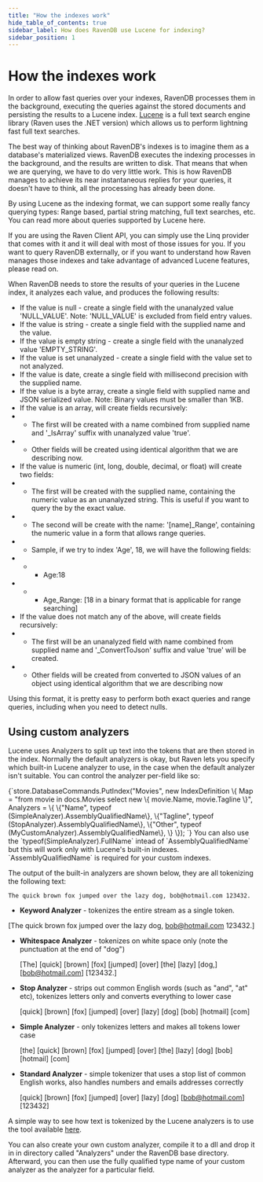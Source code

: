```yaml
---
title: "How the indexes work"
hide_table_of_contents: true
sidebar_label: How does RavenDB use Lucene for indexing?
sidebar_position: 1
---
```



# How the indexes work

In order to allow fast queries over your indexes, RavenDB processes them in the background, executing the queries against the stored documents and persisting the results to a Lucene index. [Lucene](http://lucene.apache.org/core/index.html) is a full text search engine library (Raven uses the .NET version) which allows us to perform lightning fast full text searches.

The best way of thinking about RavenDB's indexes is to imagine them as a database's materialized views. RavenDB executes the indexing processes in the background, and the results are written to disk. That means that when we are querying, we have to do very little work. This is how RavenDB manages to achieve its near instantaneous replies for your queries, it doesn't have to think, all the processing has already been done.

By using Lucene as the indexing format, we can support some really fancy querying types: Range based, partial string matching, full text searches, etc. You can read more about queries supported by Lucene here.

If you are using the Raven Client API, you can simply use the Linq provider that comes with it and it will deal with most of those issues for you. If you want to query RavenDB externally, or if you want to understand how Raven manages those indexes and take advantage of advanced Lucene features, please read on.

When RavenDB needs to store the results of your queries in the Lucene index, it analyzes each value, and produces the following results:

* If the value is null - create a single field with the unanalyzed value 'NULL_VALUE'. Note: 'NULL_VALUE' is excluded from field entry values.
* If the value is string - create a single field with the supplied name and the value.
* If the value is empty string - create a single field with the unanalyzed value 'EMPTY_STRING'.
* If the value is set unanalyzed - create a single field with the value set to not analyzed.
* If the value is date, create a single field with millisecond precision with the supplied name.
* If the value is a byte array, create a single field with supplied name and JSON serialized value. Note: Binary values must be smaller than 1KB.
* If the value is an array, will create fields recursively:
* * The first will be created with a name combined from supplied name and '_IsArray' suffix with unanalyzed value 'true'.
* * Other fields will be created using identical algorithm that we are describing now.
* If the value is numeric (int, long, double, decimal, or float) will create two fields:
* * The first will be created with the supplied name, containing the numeric value as an unanalyzed string. This is useful if you want to query the by the exact value.
* * The second will be create with the name: '[name]_Range', containing the numeric value in a form that allows range queries.
* * Sample, if we try to index 'Age', 18, we will have the following fields:
* * * Age:18
* * * Age_Range: [18 in a binary format that is applicable for range searching]
* If the value does not match any of the above, will create fields recursively:
* * The first will be an unanalyzed field with name combined from supplied name and '_ConvertToJson' suffix and value 'true' will be created.
* * Other fields will be created from converted to JSON values of an object using identical algorithm that we are describing now

Using this format, it is pretty easy to perform both exact queries and range queries, including when you need to detect nulls.

## Using custom analyzers

Lucene uses Analyzers to split up text into the tokens that are then stored in the index. Normally the default analyzers is okay, but Raven lets you specify which built-in Lucene analyzer to use, in the case when the default analyzer isn't suitable. You can control the analyzer per-field like so:

<TabItem value="using_custom_analyzers" label="using_custom_analyzers">
<CodeBlock language="csharp">
{`store.DatabaseCommands.PutIndex("Movies",
	new IndexDefinition
	\{
		Map = "from movie in docs.Movies select new \{ movie.Name, movie.Tagline \}",
		Analyzers =
		\{
			\{"Name", typeof (SimpleAnalyzer).AssemblyQualifiedName\},
			\{"Tagline", typeof (StopAnalyzer).AssemblyQualifiedName\},
			\{"Other", typeof (MyCustomAnalyzer).AssemblyQualifiedName\},
		\}
	\});
`}
</CodeBlock>
</TabItem>

<Admonition type="note" title="">
You can also use the `typeof(SimpleAnalyzer).FullName` intead of `AssemblyQualifiedName` but this will work only with Lucene's built-in indexes. `AssemblyQualifiedName` is required for your custom indexes.
</Admonition>

The output of the built-in analyzers are shown below, they are all tokenizing the following text:

    The quick brown fox jumped over the lazy dog, bob@hotmail.com 123432.

* **Keyword Analyzer** - tokenizes the entire stream as a single token.
    
 [The quick brown fox jumped over the lazy dog, bob@hotmail.com 123432.]

* **Whitespace Analyzer** - tokenizes on white space only (note the punctuation at the end of "dog")

    [The]   [quick]   [brown]   [fox]   [jumped]   [over]   [the]   [lazy]   [dog,]   [bob@hotmail.com]   [123432.]

* **Stop Analyzer** - strips out common English words (such as "and", "at" etc), tokenizes letters only and converts everything to lower case

    [quick]   [brown]   [fox]   [jumped]   [over]   [lazy]   [dog]   [bob]   [hotmail]   [com]

* **Simple Analyzer** - only tokenizes letters and makes all tokens lower case

    [the]   [quick]   [brown]   [fox]   [jumped]   [over]   [the]   [lazy]   [dog]   [bob]   [hotmail]   [com]

* **Standard Analyzer** - simple tokenizer that uses a stop list of common English works, also handles numbers and emails addresses correctly

    [quick]   [brown]   [fox]   [jumped]   [over]   [lazy]   [dog]   [bob@hotmail.com]   [123432]

A simple way to see how text is tokenized by the Lucene analyzers is to use the tool available [here](https://www.codeproject.com/Articles/32175/Lucene-Net-Text-Analysis).

You can also create your own custom analyzer, compile it to a dll and drop it in in directory called "Analyzers" under the RavenDB base directory. Afterward, you can then use the fully qualified type name of your custom analyzer as the analyzer for a particular field.